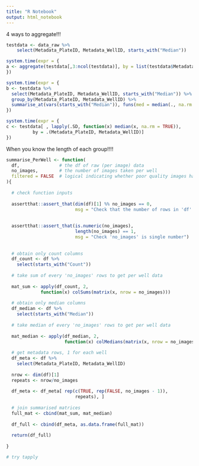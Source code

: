 ```yaml
---
title: "R Notebook"
output: html_notebook
---
```


4 ways to aggregate!!!

```r
testdata <- data_raw %>% 
    select(Metadata_PlateID, Metadata_WellID, starts_with("Median"))

system.time(expr = {
a <- aggregate(testdata[,3:ncol(testdata)], by = list(testdata$Metadata_PlateID, testdata$Metadata_WellID), FUN = median, na.rm = TRUE)
})
```

```r
system.time(expr = {
b <- testdata %>%
  select(Metadata_PlateID, Metadata_WellID, starts_with("Median")) %>%
  group_by(Metadata_PlateID, Metadata_WellID) %>%
  summarise_at(vars(starts_with("Median")), funs(med = median(., na.rm = TRUE)))
})
```

```r
system.time(expr = {
c <- testdata[ , lapply(.SD, function(x) median(x, na.rm = TRUE)),
          by = .(Metadata_PlateID, Metadata_WellID)]
})


```

When you know the length of each group!!!!

```r
summarise_PerWell <- function(
  df,               # the df of raw (per image) data
  no_images,        # the number of images taken per well
  filtered = FALSE  # logical indicating whether poor quality images have been filtered
){
  
  # check function inputs
  
  assertthat::assert_that(dim(df)[1] %% no_images == 0,
                          msg = "Check that the number of rows in 'df' is a multiple of 'no_images'")
  
  
  assertthat::assert_that(is.numeric(no_images),
                          length(no_images) == 1,
                          msg = "Check 'no_images' is single number")
  
  
  # obtain only count columns
  df_count <- df %>% 
    select(starts_with("Count")) 
  
  # take sum of every 'no_images' rows to get per well data
  
  mat_sum <- apply(df_count, 2, 
             function(x) colSums(matrix(x, nrow = no_images)))
  
  # obtain only median columns
  df_median <- df %>% 
    select(starts_with("Median")) 
  
  # take median of every 'no_images' rows to get per well data
  
  mat_median <- apply(df_median, 2, 
                      function(x) colMedians(matrix(x, nrow = no_images)))
  
  # get metadata rows, 1 for each well
  df_meta <- df %>%
    select(Metadata_PlateID, Metadata_WellID)
  
  nrow <- dim(df)[1]
  repeats <- nrow/no_images
    
  df_meta <- df_meta[ rep(c(TRUE, rep(FALSE, no_images - 1)), 
                          repeats), ]
  
  # join summarised matrices
  full_mat <- cbind(mat_sum, mat_median)
  
  df_full <- cbind(df_meta, as.data.frame(full_mat))
  
  return(df_full)
  
}
```

```r
# try tapply
```

